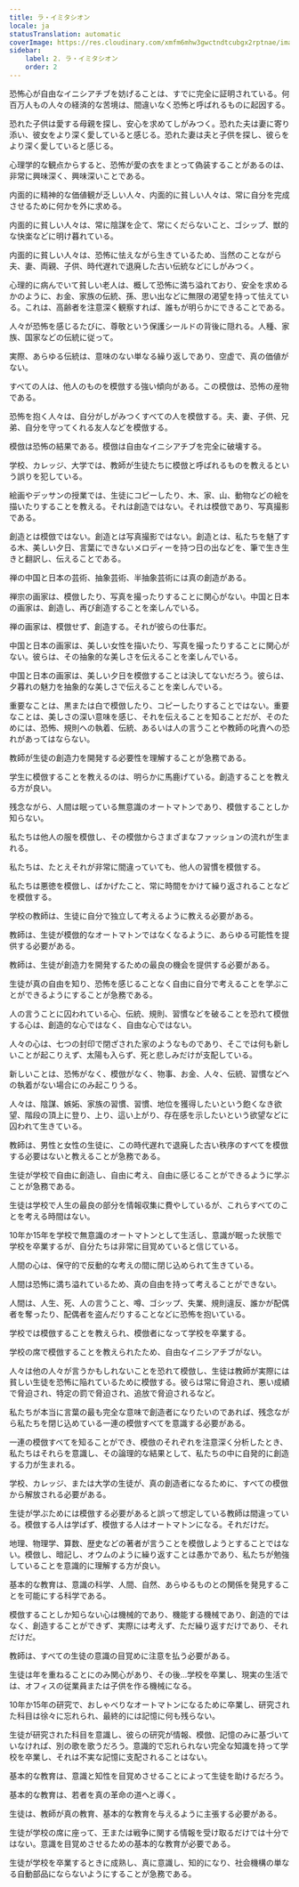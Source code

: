 ```yaml
---
title: ラ・イミタシオン
locale: ja
statusTranslation: automatic
coverImage: https://res.cloudinary.com/xmfm6mhw3gwctndtcubgx2rptnae/image/upload/v1740337243/small_cover_educacion_fundamental_a051170f1c.webp
sidebar:
    label: 2. ラ・イミタシオン
    order: 2
---
```

恐怖心が自由なイニシアチブを妨げることは、すでに完全に証明されている。何百万人もの人々の経済的な苦境は、間違いなく恐怖と呼ばれるものに起因する。

恐れた子供は愛する母親を探し、安心を求めてしがみつく。恐れた夫は妻に寄り添い、彼女をより深く愛していると感じる。恐れた妻は夫と子供を探し、彼らをより深く愛していると感じる。

心理学的な観点からすると、恐怖が愛の衣をまとって偽装することがあるのは、非常に興味深く、興味深いことである。

内面的に精神的な価値観が乏しい人々、内面的に貧しい人々は、常に自分を完成させるために何かを外に求める。

内面的に貧しい人々は、常に陰謀を企て、常にくだらないこと、ゴシップ、獣的な快楽などに明け暮れている。

内面的に貧しい人々は、恐怖に怯えながら生きているため、当然のことながら夫、妻、両親、子供、時代遅れで退廃した古い伝統などにしがみつく。

心理的に病んでいて貧しい老人は、概して恐怖に満ち溢れており、安全を求めるかのように、お金、家族の伝統、孫、思い出などに無限の渇望を持って怯えている。これは、高齢者を注意深く観察すれば、誰もが明らかにできることである。

人々が恐怖を感じるたびに、尊敬という保護シールドの背後に隠れる。人種、家族、国家などの伝統に従って。

実際、あらゆる伝統は、意味のない単なる繰り返しであり、空虚で、真の価値がない。

すべての人は、他人のものを模倣する強い傾向がある。この模倣は、恐怖の産物である。

恐怖を抱く人々は、自分がしがみつくすべての人を模倣する。夫、妻、子供、兄弟、自分を守ってくれる友人などを模倣する。

模倣は恐怖の結果である。模倣は自由なイニシアチブを完全に破壊する。

学校、カレッジ、大学では、教師が生徒たちに模倣と呼ばれるものを教えるという誤りを犯している。

絵画やデッサンの授業では、生徒にコピーしたり、木、家、山、動物などの絵を描いたりすることを教える。それは創造ではない。それは模倣であり、写真撮影である。

創造とは模倣ではない。創造とは写真撮影ではない。創造とは、私たちを魅了する木、美しい夕日、言葉にできないメロディーを持つ日の出などを、筆で生き生きと翻訳し、伝えることである。

禅の中国と日本の芸術、抽象芸術、半抽象芸術には真の創造がある。

禅宗の画家は、模倣したり、写真を撮ったりすることに関心がない。中国と日本の画家は、創造し、再び創造することを楽しんでいる。

禅の画家は、模倣せず、創造する。それが彼らの仕事だ。

中国と日本の画家は、美しい女性を描いたり、写真を撮ったりすることに関心がない。彼らは、その抽象的な美しさを伝えることを楽しんでいる。

中国と日本の画家は、美しい夕日を模倣することは決してないだろう。彼らは、夕暮れの魅力を抽象的な美しさで伝えることを楽しんでいる。

重要なことは、黒または白で模倣したり、コピーしたりすることではない。重要なことは、美しさの深い意味を感じ、それを伝えることを知ることだが、そのためには、恐怖、規則への執着、伝統、あるいは人の言うことや教師の叱責への恐れがあってはならない。

教師が生徒の創造力を開発する必要性を理解することが急務である。

学生に模倣することを教えるのは、明らかに馬鹿げている。創造することを教える方が良い。

残念ながら、人間は眠っている無意識のオートマトンであり、模倣することしか知らない。

私たちは他人の服を模倣し、その模倣からさまざまなファッションの流れが生まれる。

私たちは、たとえそれが非常に間違っていても、他人の習慣を模倣する。

私たちは悪徳を模倣し、ばかげたこと、常に時間をかけて繰り返されることなどを模倣する。

学校の教師は、生徒に自分で独立して考えるように教える必要がある。

教師は、生徒が模倣的なオートマトンではなくなるように、あらゆる可能性を提供する必要がある。

教師は、生徒が創造力を開発するための最良の機会を提供する必要がある。

生徒が真の自由を知り、恐怖を感じることなく自由に自分で考えることを学ぶことができるようにすることが急務である。

人の言うことに囚われている心、伝統、規則、習慣などを破ることを恐れて模倣する心は、創造的な心ではなく、自由な心ではない。

人々の心は、七つの封印で閉ざされた家のようなものであり、そこでは何も新しいことが起こりえず、太陽も入らず、死と悲しみだけが支配している。

新しいことは、恐怖がなく、模倣がなく、物事、お金、人々、伝統、習慣などへの執着がない場合にのみ起こりうる。

人々は、陰謀、嫉妬、家族の習慣、習慣、地位を獲得したいという飽くなき欲望、階段の頂上に登り、上り、這い上がり、存在感を示したいという欲望などに囚われて生きている。

教師は、男性と女性の生徒に、この時代遅れで退廃した古い秩序のすべてを模倣する必要はないと教えることが急務である。

生徒が学校で自由に創造し、自由に考え、自由に感じることができるように学ぶことが急務である。

生徒は学校で人生の最良の部分を情報収集に費やしているが、これらすべてのことを考える時間はない。

10年か15年を学校で無意識のオートマトンとして生活し、意識が眠った状態で学校を卒業するが、自分たちは非常に目覚めていると信じている。

人間の心は、保守的で反動的な考えの間に閉じ込められて生きている。

人間は恐怖に満ち溢れているため、真の自由を持って考えることができない。

人間は、人生、死、人の言うこと、噂、ゴシップ、失業、規則違反、誰かが配偶者を奪ったり、配偶者を盗んだりすることなどに恐怖を抱いている。

学校では模倣することを教えられ、模倣者になって学校を卒業する。

学校の席で模倣することを教えられたため、自由なイニシアチブがない。

人々は他の人々が言うかもしれないことを恐れて模倣し、生徒は教師が実際には貧しい生徒を恐怖に陥れているために模倣する。彼らは常に脅迫され、悪い成績で脅迫され、特定の罰で脅迫され、追放で脅迫されるなど。

私たちが本当に言葉の最も完全な意味で創造者になりたいのであれば、残念ながら私たちを閉じ込めている一連の模倣すべてを意識する必要がある。

一連の模倣すべてを知ることができ、模倣のそれぞれを注意深く分析したとき、私たちはそれらを意識し、その論理的な結果として、私たちの中に自発的に創造する力が生まれる。

学校、カレッジ、または大学の生徒が、真の創造者になるために、すべての模倣から解放される必要がある。

生徒が学ぶためには模倣する必要があると誤って想定している教師は間違っている。模倣する人は学ばず、模倣する人はオートマトンになる。それだけだ。

地理、物理学、算数、歴史などの著者が言うことを模倣しようとすることではない。模倣し、暗記し、オウムのように繰り返すことは愚かであり、私たちが勉強していることを意識的に理解する方が良い。

基本的な教育は、意識の科学、人間、自然、あらゆるものとの関係を発見することを可能にする科学である。

模倣することしか知らない心は機械的であり、機能する機械であり、創造的ではなく、創造することができず、実際には考えず、ただ繰り返すだけであり、それだけだ。

教師は、すべての生徒の意識の目覚めに注意を払う必要がある。

生徒は年を重ねることにのみ関心があり、その後...学校を卒業し、現実の生活では、オフィスの従業員または子供を作る機械になる。

10年か15年の研究で、おしゃべりなオートマトンになるために卒業し、研究された科目は徐々に忘れられ、最終的には記憶に何も残らない。

生徒が研究された科目を意識し、彼らの研究が情報、模倣、記憶のみに基づいていなければ、別の歌を歌うだろう。意識的で忘れられない完全な知識を持って学校を卒業し、それは不実な記憶に支配されることはない。

基本的な教育は、意識と知性を目覚めさせることによって生徒を助けるだろう。

基本的な教育は、若者を真の革命の道へと導く。

生徒は、教師が真の教育、基本的な教育を与えるように主張する必要がある。

生徒が学校の席に座って、王または戦争に関する情報を受け取るだけでは十分ではない。意識を目覚めさせるための基本的な教育が必要である。

生徒が学校を卒業するときに成熟し、真に意識し、知的になり、社会機構の単なる自動部品にならないようにすることが急務である。

